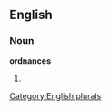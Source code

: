 
==English==

===Noun===
'''ordnances'''

# {{plural of|[[ordnance]]}}

[[Category:English plurals]]